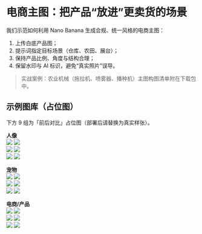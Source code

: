 
# 电商主图：把产品“放进”更卖货的场景

我们示范如何利用 Nano Banana 生成合规、统一风格的电商主图：

1. 上传白底产品图；  
2. 提示词指定目标场景（仓库、农田、展台）；  
3. 保持产品比例、角度与结构合理；  
4. 保留水印与 AI 标识，避免“真实照片”误导。

> 实战案例：农业机械（拖拉机、喷雾器、播种机）主图构图清单附在下载包中。

## 示例图库（占位图）
下方 9 组为「前后对比」占位图（部署后请替换为真实样张）。

**人像**  
![](/images/cases/person/p1-before.png) ![](/images/cases/person/p1-after.png)  
![](/images/cases/person/p2-before.png) ![](/images/cases/person/p2-after.png)  
![](/images/cases/person/p3-before.png) ![](/images/cases/person/p3-after.png)  

**宠物**  
![](/images/cases/pet/pet1-before.png) ![](/images/cases/pet/pet1-after.png)  
![](/images/cases/pet/pet2-before.png) ![](/images/cases/pet/pet2-after.png)  
![](/images/cases/pet/pet3-before.png) ![](/images/cases/pet/pet3-after.png)  

**电商/产品**  
![](/images/cases/ecom/e1-before.png) ![](/images/cases/ecom/e1-after.png)  
![](/images/cases/ecom/e2-before.png) ![](/images/cases/ecom/e2-after.png)  
![](/images/cases/ecom/e3-before.png) ![](/images/cases/ecom/e3-after.png)  
